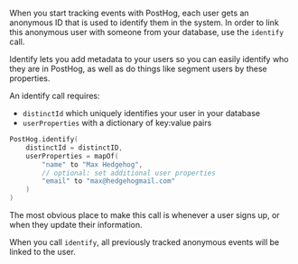 When you start tracking events with PostHog, each user gets an anonymous ID that is used to identify them in the system.
In order to link this anonymous user with someone from your database, use the `identify` call. 

Identify lets you add metadata to your users so you can easily identify who they are in PostHog, as well as do things 
like segment users by these properties.

An identify call requires:

* `distinctId` which uniquely identifies your user in your database
* `userProperties` with a dictionary of key:value pairs

```kotlin
PostHog.identify(
    distinctId = distinctID,
    userProperties = mapOf(
        "name" to "Max Hedgehog", 
        // optional: set additional user properties
        "email" to "max@hedgehogmail.com"
    )
)
```

The most obvious place to make this call is whenever a user signs up, or when they update their information.

When you call `identify`, all previously tracked anonymous events will be linked to the user.
